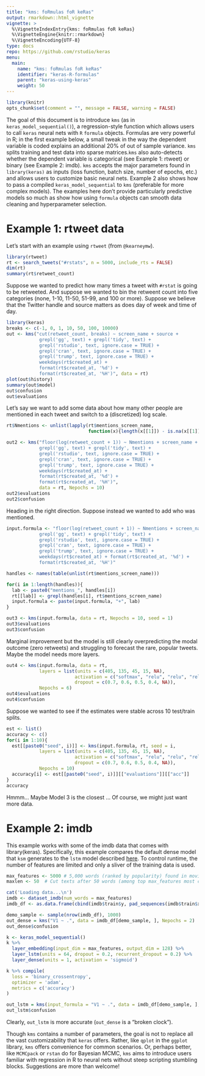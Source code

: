 ```yaml
---
title: "kms: foRmulas foR keRas"
output: rmarkdown::html_vignette
vignette: >
  %\VignetteIndexEntry{kms: foRmulas foR keRas}
  %\VignetteEngine{knitr::rmarkdown}
  %\VignetteEncoding{UTF-8}
type: docs
repo: https://github.com/rstudio/keras
menu:
  main:
    name: "kms: foRmulas foR keRas"
    identifier: "keras-R-formulas"
    parent: "keras-using-keras"
    weight: 50
---
```


```r
library(knitr)
opts_chunk$set(comment = "", message = FALSE, warning = FALSE)
```


The goal of this document is to introduce `kms` (as in `keras_model_sequential()`), a regression-style function which allows users to call `keras` neural nets with `R` `formula` objects. Formulas are very powerful in R; in the first example below, a small tweak in the way the dependent variable is coded explains an additional 20% of out of sample variance. `kms` splits training and test data into sparse matrices.`kms` also auto-detects whether the dependent variable is categorical (see Example 1: rtweet) or binary (see Example 2: imdb). `kms` accepts the major parameters found in `library(keras)` as inputs (loss function, batch size, number of epochs, etc.) and allows users to customize basic neural nets.  Example 2 also shows how to pass a compiled `keras_model_sequential` to `kms` (preferable for more complex models). The examples here don't provide particularly predictive models so much as show how using `formula` objects can smooth data cleaning and hyperparameter selection.  

# Example 1: rtweet data

Let's start with an example using `rtweet` (from `@kearneymw`). 

```r
library(rtweet)
rt <- search_tweets("#rstats", n = 5000, include_rts = FALSE)
dim(rt)
summary(rt$retweet_count)
```
Suppose we wanted to predict how many times a tweet with `#rstat` is going to be retweeted. And suppose we wanted to bin the retweent count into five categories (none, 1-10, 11-50, 51-99, and 100 or more). Suppose we believe that the Twitter handle and source matters as does day of week and time of day. 
```r
library(keras)
breaks <- c(-1, 0, 1, 10, 50, 100, 10000)
out <- kms("cut(retweet_count, breaks) ~ screen_name + source +
            grepl('gg', text) + grepl('tidy', text) + 
            grepl('rstudio', text, ignore.case = TRUE) +
            grepl('cran', text, ignore.case = TRUE) +
            grepl('trump', text, ignore.case = TRUE) +
            weekdays(rt$created_at) + 
            format(rt$created_at, '%d') + 
            format(rt$created_at, '%H')", data = rt)
plot(out$history)
summary(out$model)
out$confusion
out$evaluations
```

Let's say we want to add some data about how many other people are mentioned in each tweet and switch to a (discretized) log scale.

```r
rt$Nmentions <- unlist(lapply(rt$mentions_screen_name, 
                              function(x){length(x[[1]]) - is.na(x[[1]])}))

out2 <- kms("floor(log(retweet_count + 1)) ~ Nmentions + screen_name + source +
            grepl('gg', text) + grepl('tidy', text) + 
            grepl('rstudio', text, ignore.case = TRUE) +
            grepl('cran', text, ignore.case = TRUE) +
            grepl('trump', text, ignore.case = TRUE) +
            weekdays(rt$created_at) + 
            format(rt$created_at, '%d') + 
            format(rt$created_at, '%H')", 
            data = rt, Nepochs = 10)
out2$evaluations
out2$confusion
```


Heading in the right direction. Suppose instead we wanted to add who was mentioned.

```r
input.formula <- "floor(log(retweet_count + 1)) ~ Nmentions + screen_name + source +
            grepl('gg', text) + grepl('tidy', text) + 
            grepl('rstudio', text, ignore.case = TRUE) + 
            grepl('cran', text, ignore.case = TRUE) +
            grepl('trump', text, ignore.case = TRUE) +
            weekdays(rt$created_at) + format(rt$created_at, '%d') + 
            format(rt$created_at, '%H')"

handles <- names(table(unlist(rt$mentions_screen_name)))

for(i in 1:length(handles)){
  lab <- paste0("mentions_", handles[i])
  rt[[lab]] <- grepl(handles[i], rt$mentions_screen_name)
  input.formula <- paste(input.formula, "+", lab)
}

out3 <- kms(input.formula, data = rt, Nepochs = 10, seed = 1)
out3$evaluations
out3$confusion
```
Marginal improvement but the model is still clearly overpredicting the modal outcome (zero retweets) and struggling to forecast the rare, popular tweets. Maybe the model needs more layers. 

```r
out4 <- kms(input.formula, data = rt, 
            layers = list(units = c(405, 135, 45, 15, NA), 
                         activation = c("softmax", "relu", "relu", "relu", "softmax"), 
                         dropout = c(0.7, 0.6, 0.5, 0.4, NA)),
            Nepochs = 6)
out4$evaluations
out4$confusion
```
Suppose we wanted to see if the estimates were stable across 10 test/train splits.

```r
est <- list()
accuracy <- c()
for(i in 1:10){
  est[[paste0("seed", i)]] <- kms(input.formula, rt, seed = i,
            layers = list(units = c(405, 135, 45, 15, NA), 
                         activation = c("softmax", "relu", "relu", "relu", "softmax"), 
                         dropout = c(0.7, 0.6, 0.5, 0.4, NA)),
            Nepochs = 10)
  accuracy[i] <- est[[paste0("seed", i)]][["evaluations"]][["acc"]]
}
accuracy
```

Hmmm... Maybe Model 3 is the closest ... Of course, we might just want more data. 

# Example 2: imdb

This example works with some of the imdb data that comes with library(keras). Specifically, this example compares the default dense model that `ksm` generates to the `lstm` model described [here](https://keras.rstudio.com/articles/examples/imdb_lstm.html). To control runtime, the number of features are limited and only a sliver of the training data is used.

```r
max_features <- 5000 # 5,000 words (ranked by popularity) found in movie reviews
maxlen <- 50  # Cut texts after 50 words (among top max_features most common words) 

cat('Loading data...\n')
imdb <- dataset_imdb(num_words = max_features)
imdb_df <- as.data.frame(cbind(imdb$train$y, pad_sequences(imdb$train$x)))

demo_sample <- sample(nrow(imdb_df), 1000)
out_dense = kms("V1 ~ .", data = imdb_df[demo_sample, ], Nepochs = 2)
out_dense$confusion

k <- keras_model_sequential()
k %>%
  layer_embedding(input_dim = max_features, output_dim = 128) %>% 
  layer_lstm(units = 64, dropout = 0.2, recurrent_dropout = 0.2) %>% 
  layer_dense(units = 1, activation = 'sigmoid')

k %>% compile(
  loss = 'binary_crossentropy',
  optimizer = 'adam',
  metrics = c('accuracy')
)

out_lstm = kms(input_formula = "V1 ~ .", data = imdb_df[demo_sample, ], keras_model_seq = k, Nepochs = 2)
out_lstm$confusion

```

Clearly, `out_lstm` is more accurate (`out_dense` is a "broken clock").

Though `kms` contains a number of parameters, the goal is not to replace all the vast customizability that `keras` offers. Rather, like `qplot` in the `ggplot` library, `kms` offers convenience for common scenarios. Or, perhaps better, like `MCMCpack` or `rstan` do for Bayesian MCMC, `kms` aims to introduce users familiar with regression in R to neural nets without steep scripting stumbling blocks. Suggestions are more than welcome!
